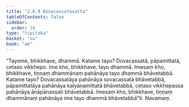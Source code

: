 ```yaml
---
title: "2.6.9 Dovacassatāsutta"
tableOfContents: false
sidebar:
  order: 10
type: "tipitaka"
basket: "su"
book: "a6"
---
```



<DynamicBreadcrumb />

<Division number="115" book="a6">

<Paragraph number="758" book="a6">
“Tayome, bhikkhave, dhammā. Katame tayo? Dovacassatā, pāpamittatā, cetaso vikkhepo. Ime kho, bhikkhave, tayo dhammā. Imesaṃ kho, bhikkhave, tiṇṇaṃ dhammānaṃ pahānāya tayo dhammā bhāvetabbā. Katame tayo? Dovacassatāya pahānāya sovacassatā bhāvetabbā, pāpamittatāya pahānāya kalyāṇamittatā bhāvetabbā, cetaso vikkhepassa pahānāya ānāpānassati bhāvetabbā. Imesaṃ kho, bhikkhave, tiṇṇaṃ dhammānaṃ pahānāya ime tayo dhammā bhāvetabbā”ti.

</Paragraph>
</Division>

<Paragraph number="759" type="center" book="a6">
Navamaṃ.
</Paragraph>